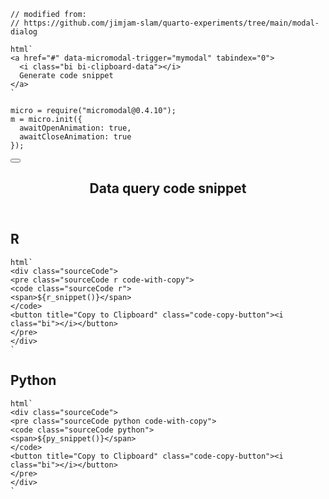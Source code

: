 ```ojs
// modified from:
// https://github.com/jimjam-slam/quarto-experiments/tree/main/modal-dialog

html`
<a href="#" data-micromodal-trigger="mymodal" tabindex="0">
  <i class="bi bi-clipboard-data"></i>
  Generate code snippet
</a>
`
```

```ojs
micro = require("micromodal@0.4.10");
m = micro.init({
  awaitOpenAnimation: true,
  awaitCloseAnimation: true
});
```

:::::: {#mymodal .modal .micromodal-slide aria-hidden="true"}
::::: {.modal__overlay tabindex="-1" data-micromodal-close="true"}
:::: {.modal__container role="dialog" aria-modal="true" aria-labelledby="mymodal-title"}
<button class="modal__close" aria-label="Close modal" data-micromodal-close></button>
<header>
## Data query code snippet
</header>

::: {.panel-tabset}

## R

```ojs
html`
<div class="sourceCode">
<pre class="sourceCode r code-with-copy">
<code class="sourceCode r">
<span>${r_snippet()}</span>
</code>
<button title="Copy to Clipboard" class="code-copy-button"><i class="bi"></i></button>
</pre>
</div>
`
```

## Python

```ojs
html`
<div class="sourceCode">
<pre class="sourceCode python code-with-copy">
<code class="sourceCode python">
<span>${py_snippet()}</span>
</code>
<button title="Copy to Clipboard" class="code-copy-button"><i class="bi"></i></button>
</pre>
</div>
`
```
:::
::::
:::::
::::::